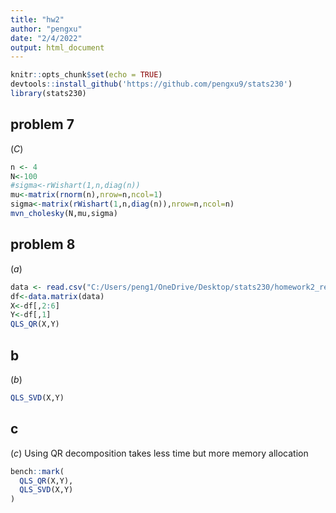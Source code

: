 ```yaml
---
title: "hw2"
author: "pengxu"
date: "2/4/2022"
output: html_document
---
```


```r
knitr::opts_chunk$set(echo = TRUE)
devtools::install_github('https://github.com/pengxu9/stats230')
library(stats230)
```

## problem 7

$(C)$
```r
n <- 4
N<-100
#sigma<-rWishart(1,n,diag(n))
mu<-matrix(rnorm(n),nrow=n,ncol=1)
sigma<-matrix(rWishart(1,n,diag(n)),nrow=n,ncol=n)
mvn_cholesky(N,mu,sigma)
```

## problem 8

$(a)$
```r
data <- read.csv("C:/Users/peng1/OneDrive/Desktop/stats230/homework2_regression.csv")
df<-data.matrix(data)
X<-df[,2:6]
Y<-df[,1]
QLS_QR(X,Y)  
```

## b
$(b)$
```r
QLS_SVD(X,Y)

```

## c
$(c)$
Using QR decomposition takes less time but more memory allocation
```r
bench::mark(
  QLS_QR(X,Y),
  QLS_SVD(X,Y)
)  
```

